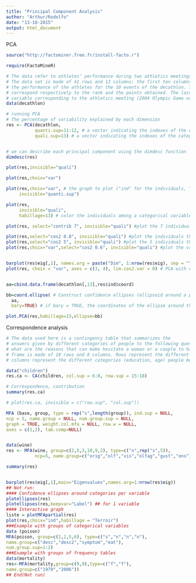 ```yaml
---
title: "Principal Component Analysis"
author: "Arthur/Rodolfo"
date: "13-10-2015"
output: html_document
---
```


PCA

```r
source("http://factominer.free.fr/install-facto.r")

require(FactoMineR)

# The data refer to athletes’ performance during two athletics meetings.
# The data set is made of 41 rows and 13 columns: the first ten columns corresponds to
# the performance of the athletes for the 10 events of the decathlon. The columns 11 and 12
# correspond respectively to the rank and the points obtained. The last column is a categorical
# variable corresponding to the athletics meeting (2004 Olympic Game or 2004 Decastar). 
data(decathlon)

# running PCA 
# The percentage of variability explained by each dimension
res <- PCA(decathlon,
           quanti.sup=11:12, # a vector indicating the indexes of the quantitative supplementary variables
           quali.sup=13) # a vector indicating the indexes of the categorical supplementary variables


# we can describe each principal component using the dimdesc function
dimdesc(res)

plot(res,invisible="quali")

plot(res,choix="var")

plot(res,choix="var", # the graph to plot ("ind" for the individuals, "var" for the variables)   
     invisible="quanti.sup")

plot(res, 
     invisible="quali", 
     habillage=13) # color the individuals among a categorical variable (give the number of the categorical  supplementary variable or its name)

plot(res, select="contrib 7", invisible="quali") #plot the 7 individuals that have the highest cos2

plot(res,select="cos2 0.8", invisible="quali") #plot the individuals that have a cos2 greater than 0.8
plot(res,select="cos2 5", invisible="quali") #plot the 5 individuals that have the highest cos2
plot(res,choix="var",select="cos2 0.6", invisible="quali") #plot the variables that have a cos2 greater than 0.6


barplot(res$eig[,1], names.arg = paste("Dim", 1:nrow(res$eig), sep = "")) # see the importance of each dim
plot(res, choix = "var", axes = c(3, 4), lim.cos2.var = 0) # PCA with differents dim


aa=cbind.data.frame(decathlon[,13],res$ind$coord)

bb=coord.ellipse( # Construct confidence ellipses (ellipsoid around a point which is an estimated solution to a problem)
  aa,
  bary=TRUE) # if bary = TRUE, the coordinates of the ellipse around the barycentre of individuals are calculated

plot.PCA(res,habillage=13,ellipse=bb)
```

Correspondence analysis

```r
# The data used here is a contingency table that summarizes the
# answers given by different categories of people to the following question: “according to you,
# what are the reasons that can make hesitate a woman or a couple to have children?” The data
# frame is made of 18 rows and 8 columns. Rows represent the different reasons mentioned,
# columns represent the different categories (education, age) people belong to

data("children")
res.ca <- CA(children, col.sup = 6:8, row.sup = 15:18)

# Correspondence, contribution
summary(res.ca)

# plot(res.ca, invisible = c("row.sup", "col.sup"))

```

```r
MFA (base, group, type = rep("s",length(group)), ind.sup = NULL,
ncp = 5, name.group = NULL, num.group.sup = NULL,
graph = TRUE, weight.col.mfa = NULL, row.w = NULL,
axes = c(1,2), tab.comp=NULL)


data(wine)
res <- MFA(wine, group=c(2,5,3,10,9,2), type=c("n",rep("s",5)), 
           ncp=5, name.group=c("orig","olf","vis","olfag","gust","ens"), num.group.sup=c(1,6))

summary(res)


barplot(res$eig[,1],main="Eigenvalues",names.arg=1:nrow(res$eig))
## Not run:
#### Confidence ellipses around categories per variable
plotellipses(res)
plotellipses(res,keepvar="Label") ## for 1 variable
#### Interactive graph
liste = plotMFApartial(res)
plot(res,choix="ind",habillage = "Terroir")
###Example with groups of categorical variables
data (poison)
MFA(poison, group=c(2,2,5,6), type=c("s","n","n","n"),
name.group=c("desc","desc2","symptom","eat"),
num.group.sup=1:2)
###Example with groups of frequency tables
data(mortality)
res<-MFA(mortality,group=c(9,9),type=c("f","f"),
name.group=c("1979","2006"))
## End(Not run)

```
